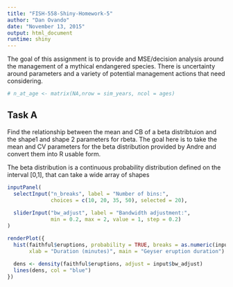 ```yaml
---
title: "FISH-558-Shiny-Homework-5"
author: "Dan Ovando"
date: "November 13, 2015"
output: html_document
runtime: shiny
---
```



The goal of this assignment is to provide and MSE/decision analysis around the management of a mythical endangered species. There is uncertainty around parameters and a variety of potential management actions that need considering. 

```r

# n_at_age <- matrix(NA,nrow = sim_years, ncol = ages)

```

## Task A

Find the relationship between the mean and CB of a beta distribtuion and the shape1 and shape 2 parameters for rbeta. The goal here is to take the mean and CV parameters for the beta distribution provided by Andre and convert them into R usable form. 

The beta distribution is a continuous probability distribution defined on the interval [0,1], that can take a wide array of shapes 

```r
inputPanel(
  selectInput("n_breaks", label = "Number of bins:",
              choices = c(10, 20, 35, 50), selected = 20),
  
  sliderInput("bw_adjust", label = "Bandwidth adjustment:",
              min = 0.2, max = 2, value = 1, step = 0.2)
)

renderPlot({
  hist(faithful$eruptions, probability = TRUE, breaks = as.numeric(input$n_breaks),
       xlab = "Duration (minutes)", main = "Geyser eruption duration")
  
  dens <- density(faithful$eruptions, adjust = input$bw_adjust)
  lines(dens, col = "blue")
})
```





